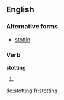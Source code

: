 ==English==

===Alternative forms===
* [[stottin]] {{qualifier|Geordie}}

===Verb===
'''stotting'''

# {{present participle of|stot|lang=en}}

[[de:stotting]]
[[fr:stotting]]
